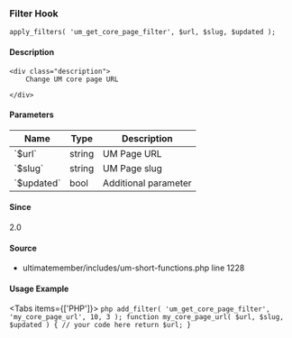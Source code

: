 
<UMBreadCrumb type="filter"/>

### Filter Hook    
    
```
apply_filters( 'um_get_core_page_filter', $url, $slug, $updated );
```

#### Description
    <div class="description">
        Change UM core page URL
 
    </div>

#### Parameters
            
<table className="table-auto mt-2 border dark:border-gray-500 p-5 text-sm text-left">
<thead>
<tr>
<th  className="px-3">Name</th>
<th  className="px-3">Type</th>
<th  className="px-3">Description</th>
</tr>
</thead>
<tbody>
               <tr >
               <td className="px-3 py-2">`$url`</td>
               <td className="px-3 py-2">string</td>
               <td className="px-3 py-2 text-sm">UM Page URL</td>
               </tr>
               <tr >
               <td className="px-3 py-2">`$slug`</td>
               <td className="px-3 py-2">string</td>
               <td className="px-3 py-2 text-sm">UM Page slug</td>
               </tr>
               <tr >
               <td className="px-3 py-2">`$updated`</td>
               <td className="px-3 py-2">bool</td>
               <td className="px-3 py-2 text-sm">Additional parameter</td>
               </tr>
</tbody>
</table>

#### Since
<div class="description">
2.0
</div>

#### Source
  - <Link href="https://github.com/ultimatemember/ultimatemember/tree/2.5.0/includes/um-short-functions.php#L1228">ultimatemember/includes/um-short-functions.php</Link> <Link href="https://github.com/ultimatemember/ultimatemember/tree/2.5.0/includes/um-short-functions.php#L1228">line 1228</Link>



#### Usage Example

<Tabs items={['PHP']}>
    <Tab>
    ```php
    add_filter( 'um_get_core_page_filter', 'my_core_page_url', 10, 3 );
 function my_core_page_url( $url, $slug, $updated ) {
     // your code here
     return $url;
 }
    ```
    </Tab>
</Tabs>